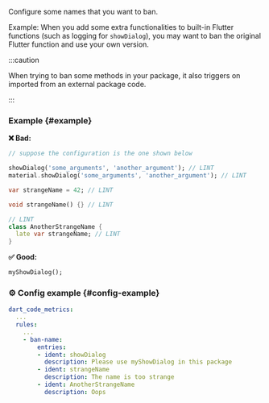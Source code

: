
<RuleDetails version="4.12.0" severity="style" hasConfig />

Configure some names that you want to ban.

Example: When you add some extra functionalities to built-in Flutter functions (such as logging for `showDialog`), you may want to ban the original Flutter function and use your own version.

:::caution

When trying to ban some methods in your package, it also triggers on imported from an external package code.

:::

### Example {#example}

**❌ Bad:**

```dart
// suppose the configuration is the one shown below

showDialog('some_arguments', 'another_argument'); // LINT
material.showDialog('some_arguments', 'another_argument'); // LINT

var strangeName = 42; // LINT

void strangeName() {} // LINT

// LINT
class AnotherStrangeName {
  late var strangeName; // LINT
}
```

**✅ Good:**

```dart
myShowDialog();
```

### ⚙️ Config example {#config-example}

```yaml
dart_code_metrics:
  ...
  rules:
    ...
    - ban-name:
        entries:
        - ident: showDialog
          description: Please use myShowDialog in this package
        - ident: strangeName
          description: The name is too strange
        - ident: AnotherStrangeName
          description: Oops
```

